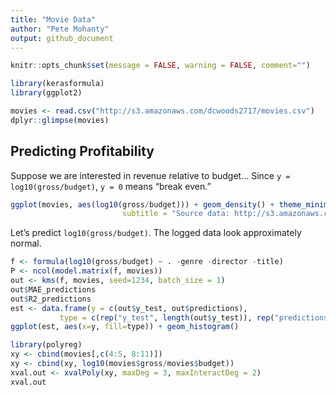 ```yaml
---
title: "Movie Data"
author: "Pete Mohanty"
output: github_document
---
```


```r
knitr::opts_chunk$set(message = FALSE, warning = FALSE, comment="")
```

```r
library(kerasformula)
library(ggplot2)

movies <- read.csv("http://s3.amazonaws.com/dcwoods2717/movies.csv")
dplyr::glimpse(movies)

```

## Predicting Profitability

Suppose we are interested in revenue relative to budget... Since `y = log10(gross/budget)`, `y = 0` means "break even."
```r
ggplot(movies, aes(log10(gross/budget))) + geom_density() + theme_minimal() + labs(title = "Forecasting Movies' Financial Success", 
                         subtitle = "Source data: http://s3.amazonaws.com/dcwoods2717/movies.csv")
```
Let's predict `log10(gross/budget)`. The logged data look approximately normal.
```r
f <- formula(log10(gross/budget) ~ . -genre -director -title)
P <- ncol(model.matrix(f, movies))
out <- kms(f, movies, seed=1234, batch_size = 1)
out$MAE_predictions
out$R2_predictions
est <- data.frame(y = c(out$y_test, out$predictions),
           type = c(rep("y_test", length(out$y_test)), rep("predictions", length(out$predictions))))
ggplot(est, aes(x=y, fill=type)) + geom_histogram()
```

```r
library(polyreg)
xy <- cbind(movies[,c(4:5, 8:11)])
xy <- cbind(xy, log10(movies$gross/movies$budget))
xval.out <- xvalPoly(xy, maxDeg = 3, maxInteractDeg = 2)
xval.out

```

